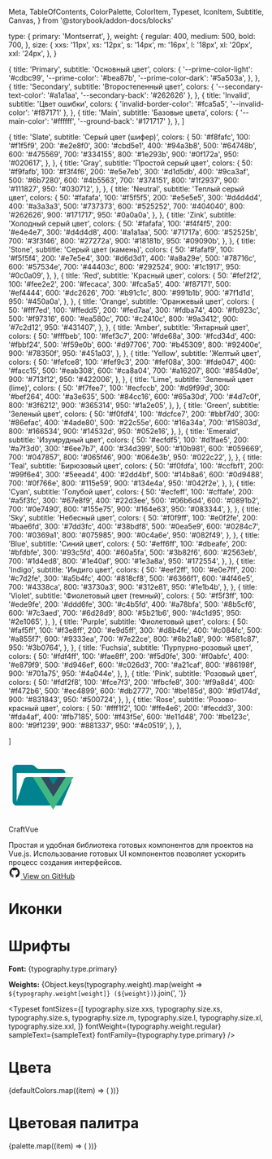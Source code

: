  Meta,
  TableOfContents,
  ColorPalette,
  ColorItem,
  Typeset,
  IconItem,
  Subtitle,
  Canvas,
} from '@storybook/addon-docs/blocks'

  type: {
    primary: 'Montserrat',
  },
  weight: {
    regular: 400,
    medium: 500,
    bold: 700,
  },
  size: {
    xxs: '11px',
    xs: '12px',
    s: '14px',
    m: '16px',
    l: '18px',
    xl: '20px',
    xxl: '24px',
  },
}


  {
    title: 'Primary',
    subtitle: 'Основный цвет',
    colors: {
      '--prime-color-light': '#cdbc99',
      '--prime-color': '#bea87b',
      '--prime-color-dark': '#5a503a',
    },
  },
  {
    title: 'Secondary',
    subtitle: 'Второстепенный цвет',
    colors: { '--secondary-text-color': '#a1a1aa', '--secondary-back': '#262626' },
  },
  {
    title: 'Invalid',
    subtitle: 'Цвет ошибки',
    colors: { 'invalid-border-color': '#fca5a5', '--invalid-color': '#f87171' },
  },
  {
    title: 'Main',
    subtitle: 'Базовые цвета',
    colors: { '--main-color': '#ffffff', '--ground-back': '#171717' },
  },
]

  {
    title: 'Slate',
    subtitle: 'Серый цвет (шифер)',
    colors: {
      50: '#f8fafc',
      100: '#f1f5f9',
      200: '#e2e8f0',
      300: '#cbd5e1',
      400: '#94a3b8',
      500: '#64748b',
      600: '#475569',
      700: '#334155',
      800: '#1e293b',
      900: '#0f172a',
      950: '#020617',
    },
  },
  {
    title: 'Gray',
    subtitle: 'Простой серый цвет',
    colors: {
      50: '#f9fafb',
      100: '#f3f4f6',
      200: '#e5e7eb',
      300: '#d1d5db',
      400: '#9ca3af',
      500: '#6b7280',
      600: '#4b5563',
      700: '#374151',
      800: '#1f2937',
      900: '#111827',
      950: '#030712',
    },
  },
  {
    title: 'Neutral',
    subtitle: 'Теплый серый цвет',
    colors: {
      50: '#fafafa',
      100: '#f5f5f5',
      200: '#e5e5e5',
      300: '#d4d4d4',
      400: '#a3a3a3',
      500: '#737373',
      600: '#525252',
      700: '#404040',
      800: '#262626',
      900: '#171717',
      950: '#0a0a0a',
    },
  },
  {
    title: 'Zink',
    subtitle: 'Холодный серый цвет',
    colors: {
      50: '#fafafa',
      100: '#f4f4f5',
      200: '#e4e4e7',
      300: '#d4d4d8',
      400: '#a1a1aa',
      500: '#71717a',
      600: '#52525b',
      700: '#3f3f46',
      800: '#27272a',
      900: '#18181b',
      950: '#09090b',
    },
  },
  {
    title: 'Stone',
    subtitle: 'Серый цвет (камень)',
    colors: {
      50: '#fafaf9',
      100: '#f5f5f4',
      200: '#e7e5e4',
      300: '#d6d3d1',
      400: '#a8a29e',
      500: '#78716c',
      600: '#57534e',
      700: '#44403c',
      800: '#292524',
      900: '#1c1917',
      950: '#0c0a09',
    },
  },
  {
    title: 'Red',
    subtitle: 'Красный цвет',
    colors: {
      50: '#fef2f2',
      100: '#fee2e2',
      200: '#fecaca',
      300: '#fca5a5',
      400: '#f87171',
      500: '#ef4444',
      600: '#dc2626',
      700: '#b91c1c',
      800: '#991b1b',
      900: '#7f1d1d',
      950: '#450a0a',
    },
  },
  {
    title: 'Orange',
    subtitle: 'Оранжевый цвет',
    colors: {
      50: '#fff7ed',
      100: '#ffedd5',
      200: '#fed7aa',
      300: '#fdba74',
      400: '#fb923c',
      500: '#f97316',
      600: '#ea580c',
      700: '#c2410c',
      800: '#9a3412',
      900: '#7c2d12',
      950: '#431407',
    },
  },
  {
    title: 'Amber',
    subtitle: 'Янтарный цвет',
    colors: {
      50: '#fffbeb',
      100: '#fef3c7',
      200: '#fde68a',
      300: '#fcd34d',
      400: '#fbbf24',
      500: '#f59e0b',
      600: '#d97706',
      700: '#b45309',
      800: '#92400e',
      900: '#78350f',
      950: '#451a03',
    },
  },
  {
    title: 'Yellow',
    subtitle: 'Желтый цвет',
    colors: {
      50: '#fefce8',
      100: '#fef9c3',
      200: '#fef08a',
      300: '#fde047',
      400: '#facc15',
      500: '#eab308',
      600: '#ca8a04',
      700: '#a16207',
      800: '#854d0e',
      900: '#713f12',
      950: '#422006',
    },
  },
  {
    title: 'Lime',
    subtitle: 'Зеленый цвет (lime)',
    colors: {
      50: '#f7fee7',
      100: '#ecfccb',
      200: '#d9f99d',
      300: '#bef264',
      400: '#a3e635',
      500: '#84cc16',
      600: '#65a30d',
      700: '#4d7c0f',
      800: '#3f6212',
      900: '#365314',
      950: '#1a2e05',
    },
  },
  {
    title: 'Green',
    subtitle: 'Зеленый цвет',
    colors: {
      50: '#f0fdf4',
      100: '#dcfce7',
      200: '#bbf7d0',
      300: '#86efac',
      400: '#4ade80',
      500: '#22c55e',
      600: '#16a34a',
      700: '#15803d',
      800: '#166534',
      900: '#14532d',
      950: '#052e16',
    },
  },
  {
    title: 'Emerald',
    subtitle: 'Изумрудный цвет',
    colors: {
      50: '#ecfdf5',
      100: '#d1fae5',
      200: '#a7f3d0',
      300: '#6ee7b7',
      400: '#34d399',
      500: '#10b981',
      600: '#059669',
      700: '#047857',
      800: '#065f46',
      900: '#064e3b',
      950: '#022c22',
    },
  },
  {
    title: 'Teal',
    subtitle: 'Бирюзовый цвет',
    colors: {
      50: '#f0fdfa',
      100: '#ccfbf1',
      200: '#99f6e4',
      300: '#5eead4',
      400: '#2dd4bf',
      500: '#14b8a6',
      600: '#0d9488',
      700: '#0f766e',
      800: '#115e59',
      900: '#134e4a',
      950: '#042f2e',
    },
  },
  {
    title: 'Cyan',
    subtitle: 'Голубой цвет',
    colors: {
      50: '#ecfeff',
      100: '#cffafe',
      200: '#a5f3fc',
      300: '#67e8f9',
      400: '#22d3ee',
      500: '#06b6d4',
      600: '#0891b2',
      700: '#0e7490',
      800: '#155e75',
      900: '#164e63',
      950: '#083344',
    },
  },
  {
    title: 'Sky',
    subtitle: 'Небесный цвет',
    colors: {
      50: '#f0f9ff',
      100: '#e0f2fe',
      200: '#bae6fd',
      300: '#7dd3fc',
      400: '#38bdf8',
      500: '#0ea5e9',
      600: '#0284c7',
      700: '#0369a1',
      800: '#075985',
      900: '#0c4a6e',
      950: '#082f49',
    },
  },
  {
    title: 'Blue',
    subtitle: 'Синий цвет',
    colors: {
      50: '#eff6ff',
      100: '#dbeafe',
      200: '#bfdbfe',
      300: '#93c5fd',
      400: '#60a5fa',
      500: '#3b82f6',
      600: '#2563eb',
      700: '#1d4ed8',
      800: '#1e40af',
      900: '#1e3a8a',
      950: '#172554',
    },
  },
  {
    title: 'Indigo',
    subtitle: 'Индиго цвет',
    colors: {
      50: '#eef2ff',
      100: '#e0e7ff',
      200: '#c7d2fe',
      300: '#a5b4fc',
      400: '#818cf8',
      500: '#6366f1',
      600: '#4f46e5',
      700: '#4338ca',
      800: '#3730a3',
      900: '#312e81',
      950: '#1e1b4b',
    },
  },
  {
    title: 'Violet',
    subtitle: 'Фиолетовый цвет (темный)',
    colors: {
       50: '#f5f3ff',
       100: '#ede9fe',
       200: '#ddd6fe',
       300: '#c4b5fd',
       400: '#a78bfa',
       500: '#8b5cf6',
       600: '#7c3aed',
       700: '#6d28d9',
       800: '#5b21b6',
       900: '#4c1d95',
       950: '#2e1065',
    },
  },
  {
    title: 'Purple',
    subtitle: 'Фиолетовый цвет',
    colors: {
      50: '#faf5ff',
      100: '#f3e8ff',
      200: '#e9d5ff',
      300: '#d8b4fe',
      400: '#c084fc',
      500: '#a855f7',
      600: '#9333ea',
      700: '#7e22ce',
      800: '#6b21a8',
      900: '#581c87',
      950: '#3b0764',
    },
  },
  {
    title: 'Fuchsia',
    subtitle: 'Пурпурно-розовый цвет',
    colors: {
      50: '#fdf4ff',
      100: '#fae8ff',
      200: '#f5d0fe',
      300: '#f0abfc',
      400: '#e879f9',
      500: '#d946ef',
      600: '#c026d3',
      700: '#a21caf',
      800: '#86198f',
      900: '#701a75',
      950: '#4a044e',
    },
  },
  {
    title: 'Pink',
    subtitle: 'Розовый цвет',
    colors: {
      50: '#fdf2f8',
      100: '#fce7f3',
      200: '#fbcfe8',
      300: '#f9a8d4',
      400: '#f472b6',
      500: '#ec4899',
      600: '#db2777',
      700: '#be185d',
      800: '#9d174d',
      900: '#831843',
      950: '#500724',
    },
  },
  {
    title: 'Rose',
    subtitle: 'Розово-красный цвет',
    colors: {
      50: '#fff1f2',
      100: '#ffe4e6',
      200: '#fecdd3',
      300: '#fda4af',
      400: '#fb7185',
      500: '#f43f5e',
      600: '#e11d48',
      700: '#be123c',
      800: '#9f1239',
      900: '#881337',
      950: '#4c0519',
    },
  },

]

<Meta title="Configuration" />

<div className='config-intro sb-unstyled'>
  <div className='config-intro__logo'>
    <svg xmlns="http://www.w3.org/2000/svg" width="128" height="128" viewBox="0 0 32 32"><path fill="#00838f" d="M28.967 12H9.442a2 2 0 0 0-1.898 1.368L4 24V10h24a2 2 0 0 0-2-2H15.124a2 2 0 0 1-1.28-.464l-1.288-1.072A2 2 0 0 0 11.276 6H4a2 2 0 0 0-2 2v16a2 2 0 0 0 2 2h22l4.805-11.212A2 2 0 0 0 28.967 12"/><path fill="#41b883" d="m12 12l10 16l10-15.923V12h-3.889l-6.053 9.641l-6.026-9.64Z"/><path fill="#35495e" d="m16.03 12l6.027 9.642L28.11 12h-3.647l-2.383 3.795L19.708 12Z"/></svg>
    <p className='config-intro__logo-title'>Craft<span>Vue</span></p>
  </div>

<div className="config-intro__description">
  Простая и удобная библиотека готовых компонентов для проектов на Vue.js. Использование готовых UI
  компонентов позволяет ускорить процесс создания интерфейсов.
</div>

  <a href='https://github.com/matmon12/craftvue' target='_blank' className='config-intro__github'>
    <svg xmlns="http://www.w3.org/2000/svg" width="24" height="24" viewBox="0 0 24 24">
      <path fill="currentColor" d="M12.001 2c-5.525 0-10 4.475-10 10a9.99 9.99 0 0 0 6.837 9.488c.5.087.688-.213.688-.476c0-.237-.013-1.024-.013-1.862c-2.512.463-3.162-.612-3.362-1.175c-.113-.288-.6-1.175-1.025-1.413c-.35-.187-.85-.65-.013-.662c.788-.013 1.35.725 1.538 1.025c.9 1.512 2.337 1.087 2.912.825c.088-.65.35-1.087.638-1.337c-2.225-.25-4.55-1.113-4.55-4.938c0-1.088.387-1.987 1.025-2.687c-.1-.25-.45-1.275.1-2.65c0 0 .837-.263 2.75 1.024a9.3 9.3 0 0 1 2.5-.337c.85 0 1.7.112 2.5.337c1.913-1.3 2.75-1.024 2.75-1.024c.55 1.375.2 2.4.1 2.65c.637.7 1.025 1.587 1.025 2.687c0 3.838-2.337 4.688-4.562 4.938c.362.312.675.912.675 1.85c0 1.337-.013 2.412-.013 2.75c0 .262.188.574.688.474A10.02 10.02 0 0 0 22 12c0-5.525-4.475-10-10-10"/>
    </svg>
    View on GitHub
  </a>
</div>

# Иконки

<Canvas of={IconsStories.AllIcons} className="config-canvas" sourceState="none" />

# Шрифты

**Font:** {typography.type.primary}

**Weights:** {Object.keys(typography.weight).map(weight => `${typography.weight[weight]} (${weight})`).join(', ')}

<Typeset
  fontSizes={[
    typography.size.xxs,
    typography.size.xs,
    typography.size.s,
    typography.size.m,
    typography.size.l,
    typography.size.xl,
    typography.size.xxl,
  ]}
  fontWeight={typography.weight.regular}
  sampleText={sampleText}
  fontFamily={typography.type.primary}
/>

# Цвета

<ColorPalette>
  {defaultColors.map((item) => (
    <ColorItem key={item.title} {...item} />
  ))}
</ColorPalette>

# Цветовая палитра

<ColorPalette>
  {palette.map((item) => (
    <ColorItem key={item.title} {...item} />
  ))}
</ColorPalette>

<style>
  {`
    .css-2qy8by, .css-bp0xxt {
      flex: 0 0 25%;
    }
    .config-intro {
      max-width: 90%;
      margin: 0 auto;
      margin-bottom: 3rem;
      display: flex;
      flex-direction: column;
      align-items: center;
    }
    .config-intro__logo {
      display: flex;
      align-items: center;
      justify-content: center;
      flex-direction: column;
      margin-bottom: 2rem;
    }
    .config-intro__logo-title {
      font-size: 3rem;
      font-weight: 500;
      line-height: 1;
      margin-top: -0.3rem;
      margin-bottom: 0;
    }
    .config-intro__logo-title span {
      color: #41b883;
      font-size: 3rem;
      margin-left: 0.1rem;
    }
    .config-intro__description {
      font-size: 1.1rem;
      color: #9ca3af;
      text-align: center;
      margin-bottom: 2rem;
    }
    .config-intro__github {
      display: flex;
      align-items: center;
      gap: 0.5rem;
      background-color: #374151;
      color: #f3f4f6;
      border-radius: 0.5rem;
      padding: 0.5rem 0.75rem;
      font-size: 0.875rem;
      transition: background-color 0.3s;

      &:hover{
        background-color:rgb(72, 86, 107);
      }
    }

    .docblock-typeset{
      background-color: var(--ground-back);
      border-radius: 8px;
    }
    .config-canvas{
      border-radius: 8px;
    }
  `}
</style>
